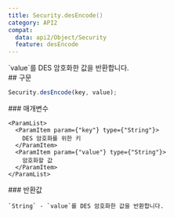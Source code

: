 ```yaml
---
title: Security.desEncode()
category: API2
compat:
  data: api2/Object/Security
  feature: desEncode
---
```


<Section>
  `value`를 DES 암호화한 값을 반환합니다.
</Section>
<Section>
  ## 구문

  ~~~js
  Security.desEncode(key, value);
  ~~~

  <Section>
    ### 매개변수

    <ParamList>
      <ParamItem param={"key"} type={"String"}>
        DES 암호화를 위한 키
      </ParamItem>
      <ParamItem param={"value"} type={"String"}>
        암호화할 값
      </ParamItem>
    </ParamList>
  </Section>
  <Section>
    ### 반환값

    `String` - `value`를 DES 암호화한 값을 반환합니다.
  </Section>
</Section>